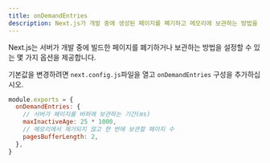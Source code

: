 ```yaml
---
title: onDemandEntries
description: Next.js가 개발 중에 생성된 페이지를 폐기하고 메모리에 보관하는 방법을 구성하세요.
---
```


Next.js는 서버가 개발 중에 빌드한 페이지를 폐기하거나 보관하는 방법을 설정할 수 있는 몇 가지 옵션을 제공합니다.

기본값을 변경하려면 `next.config.js`파일을 열고 `onDemandEntries` 구성을 추가하십시오.

```js filename="next.config.js"
module.exports = {
  onDemandEntries: {
    // 서버가 페이지를 버퍼에 보관하는 기간(ms)
    maxInactiveAge: 25 * 1000,
    // 메모리에서 제거되지 않고 한 번에 보관할 페이지 수
    pagesBufferLength: 2,
  },
}
```

